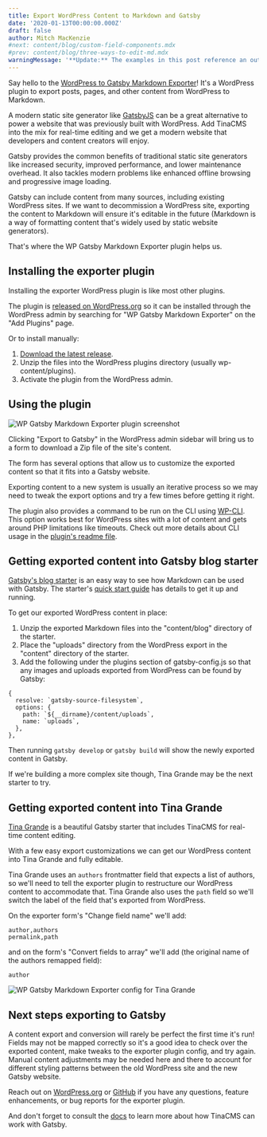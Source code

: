 ```yaml
---
title: Export WordPress Content to Markdown and Gatsby
date: '2020-01-13T00:00:00.000Z'
draft: false
author: Mitch MacKenzie
#next: content/blog/custom-field-components.mdx
#prev: content/blog/three-ways-to-edit-md.mdx
warningMessage: '**Update:** The examples in this post reference an outdated Gatsby implementation. We recommend using [Next.js](/docs/setup-overview/) for a solution with less friction.'
---
```


Say hello to the [WordPress to Gatsby Markdown Exporter](https://github.com/tinacms/wp-gatsby-markdown-exporter)! It's a WordPress plugin to export posts, pages, and other content from WordPress to Markdown.

A modern static site generator like [GatsbyJS](https://www.gatsbyjs.org/) can be a great alternative to power a website that was previously built with WordPress. Add TinaCMS into the mix for real-time editing and we get a modern website that developers and content creators will enjoy.

Gatsby provides the common benefits of traditional static site generators like increased security, improved performance, and lower maintenance overhead. It also tackles modern problems like enhanced offline browsing and progressive image loading.

Gatsby can include content from many sources, including existing WordPress sites. If we want to decommission a WordPress site, exporting the content to Markdown will ensure it's editable in the future (Markdown is a way of formatting content that's widely used by static website generators).

That's where the WP Gatsby Markdown Exporter plugin helps us.

## Installing the exporter plugin

Installing the exporter WordPress plugin is like most other plugins.

The plugin is [released on WordPress.org](https://wordpress.org/plugins/wp-gatsby-markdown-exporter/) so it can be installed through the WordPress admin by searching for "WP Gatsby Markdown Exporter" on the "Add Plugins" page.

Or to install manually:

1. [Download the latest release](https://github.com/tinacms/wp-gatsby-markdown-exporter/releases/latest/download/wp-gatsby-markdown-exporter.zip).
2. Unzip the files into the WordPress plugins directory (usually wp-content/plugins).
3. Activate the plugin from the WordPress admin.

## Using the plugin

![WP Gatsby Markdown Exporter plugin screenshot](/img/blog/wp-gatsby-markdown-exporter-screenshot.png)

Clicking "Export to Gatsby" in the WordPress admin sidebar will bring us to a form to download a Zip file of the site's content.

The form has several options that allow us to customize the exported content so that it fits into a Gatsby website.

Exporting content to a new system is usually an iterative process so we may need to tweak the export options and try a few times before getting it right.

The plugin also provides a command to be run on the CLI using [WP-CLI](https://wp-cli.org/). This option works best for WordPress sites with a lot of content and gets around PHP limitations like timeouts. Check out more details about CLI usage in the [plugin's readme file](https://github.com/tinacms/wp-gatsby-markdown-exporter/blob/master/README.md).

## Getting exported content into Gatsby blog starter

[Gatsby's blog starter](https://github.com/gatsbyjs/gatsby-starter-blog) is an easy way to see how Markdown can be used with Gatsby. The starter's [quick start guide](https://github.com/gatsbyjs/gatsby-starter-blog#-quick-start) has details to get it up and running.

To get our exported WordPress content in place:

1.  Unzip the exported Markdown files into the "content/blog" directory of the starter.
2.  Place the "uploads" directory from the WordPress export in the "content" directory of the starter.
3.  Add the following under the plugins section of gatsby-config.js so that any images and uploads exported from WordPress can be found by Gatsby:

```
{
  resolve: `gatsby-source-filesystem`,
  options: {
    path: `${__dirname}/content/uploads`,
    name: `uploads`,
  },
},
```

Then running `gatsby develop` or `gatsby build` will show the newly exported content in Gatsby.

If we're building a more complex site though, Tina Grande may be the next starter to try.

## Getting exported content into Tina Grande

[Tina Grande](https://github.com/tinacms/tina-starter-grande) is a beautiful Gatsby starter that includes TinaCMS for real-time content editing.

With a few easy export customizations we can get our WordPress content into Tina Grande and fully editable.

Tina Grande uses an `authors` frontmatter field that expects a list of authors, so we'll need to tell the exporter plugin to restructure our WordPress content to accommodate that. Tina Grande also uses the `path` field so we'll switch the label of the field that's exported from WordPress.

On the exporter form's "Change field name" we'll add:

    author,authors
    permalink,path

and on the form's "Convert fields to array" we'll add (the original name of the authors remapped field):

    author

![WP Gatsby Markdown Exporter config for Tina Grande](/img/blog/tina-grande-wp-export.png)

## Next steps exporting to Gatsby

A content export and conversion will rarely be perfect the first time it's run! Fields may not be mapped correctly so it's a good idea to check over the exported content, make tweaks to the exporter plugin config, and try again. Manual content adjustments may be needed here and there to account for different styling patterns between the old WordPress site and the new Gatsby website.

Reach out on [WordPress.org](https://wordpress.org/support/plugin/wp-gatsby-markdown-exporter/) or [GitHub](https://github.com/tinacms/wp-gatsby-markdown-exporter/issues) if you have any questions, feature enhancements, or bug reports for the exporter plugin.

And don't forget to consult the [docs](/guides/gatsby/adding-tina/project-setup) to learn more about how TinaCMS can work with Gatsby.
